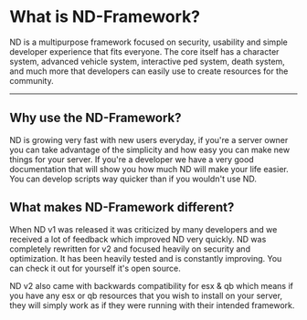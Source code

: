 
# What is ND-Framework?
ND is a multipurpose framework focused on security, usability and simple developer experience that fits everyone. The core itself has a character system, advanced vehicle system, interactive ped system, death system, and much more that developers can easily use to create resources for the community.

---

<DoubleLinkedImages
    href="https://prism-host.com/"
    src="static/prism-host-banner.png"
    alt="prism host services image"
    href2="https://discord.gg/andys-development-857672921912836116"
    src2="https://discordapp.com/api/guilds/857672921912836116/widget.png?style=banner3"
    alt2="Andy's Development Discord server"
/>

## Why use the ND-Framework?
ND is growing very fast with new users everyday, if you're a server owner you can take advantage of the simplicity and how easy you can make new things for your server. If you're a developer we have a very good documentation that will show you how much ND will make your life easier. You can develop scripts way quicker than if you wouldn't use ND.

## What makes ND-Framework different?
When ND v1 was released it was criticized by many developers and we received a lot of feedback which improved ND very quickly. ND was completely rewritten for v2 and focused heavily on security and optimization. It has been heavily tested and is constantly improving. You can check it out for yourself it's open source.

ND v2 also came with backwards compatibility for esx & qb which means if you have any esx or qb resources that you wish to install on your server, they will simply work as if they were running with their intended framework.
